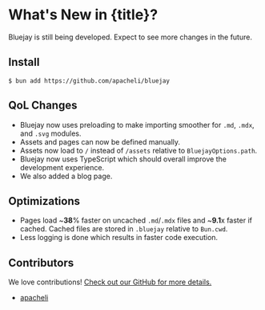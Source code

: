 
# What's New in {title}?

Bluejay is still being developed. Expect to see more changes in the future.

## Install

```
$ bun add https://github.com/apacheli/bluejay
```

## QoL Changes

- Bluejay now uses preloading to make importing smoother for `.md`, `.mdx`, and `.svg` modules.
- Assets and pages can now be defined manually.
- Assets now load to `/` instead of `/assets` relative to `BluejayOptions.path`.
- Bluejay now uses TypeScript which should overall improve the development experience.
- We also added a blog page.

## Optimizations

- Pages load ~**38**% faster on uncached `.md`/`.mdx` files and ~**9.1**x faster if cached. Cached files are stored in `.bluejay` relative to `Bun.cwd`.
- Less logging is done which results in faster code execution.

## Contributors

We love contributions! [Check out our GitHub for more details.](https://github.com/apacheli/bluejay)

- [apacheli](https://github.com/apacheli)
